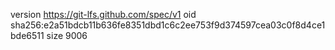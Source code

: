 version https://git-lfs.github.com/spec/v1
oid sha256:e2a51bdcb11b636fe8351dbd1c6c2ee753f9d374597cea03c0f8d4ce1bde6511
size 9006
